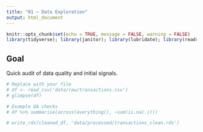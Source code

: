 ```yaml
---
title: "01 — Data Exploration"
output: html_document
---
```


```r
knitr::opts_chunk$set(echo = TRUE, message = FALSE, warning = FALSE)
library(tidyverse); library(janitor); library(lubridate); library(readr)
```

## Goal
Quick audit of data quality and initial signals.

```r
# Replace with your file
# df <- read_csv('data/raw/transactions.csv')
# glimpse(df)
```

```r
# Example QA checks
# df %>% summarise(across(everything(), ~sum(is.na(.))))
```

```r
# write_rds(cleaned_df, 'data/processed/transactions_clean.rds')
```
